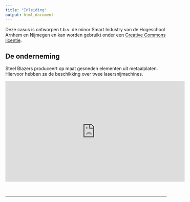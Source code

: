 ```yaml
---
title: "Inleiding"
output: html_document
---
```


Deze casus is ontworpen t.b.v. de minor Smart Industry van de Hogeschool Arnhem en Nijmegen en kan worden gebruikt onder een [Creative Commons licentie](http://creativecommons.org/licenses/by-nc-sa/4.0/).

## De onderneming

Steel Blazers produceert op maat gesneden elementen uit metaalplaten. Hiervoor hebben ze de beschikking over twee lasersnijmachines.
<br>

<iframe width="560" height="315" src="https://www.youtube.com/embed/AMJ8NaQ2b-w" frameborder="0" allowfullscreen></iframe>

<br>


<hr>